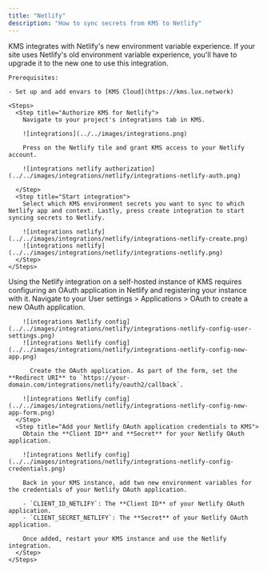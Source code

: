 ```yaml
---
title: "Netlify"
description: "How to sync secrets from KMS to Netlify"
---
```


<Tabs>
  <Tab title="Usage">
    <Warning>
      KMS integrates with Netlify's new environment variable experience. If
      your site uses Netlify's old environment variable experience, you'll have to
      upgrade it to the new one to use this integration.
    </Warning>
    
    Prerequisites:

    - Set up and add envars to [KMS Cloud](https://kms.lux.network)

    <Steps>
      <Step title="Authorize KMS for Netlify">
        Navigate to your project's integrations tab in KMS.
        
        ![integrations](../../images/integrations.png)

        Press on the Netlify tile and grant KMS access to your Netlify account.

        ![integrations netlify authorization](../../images/integrations/netlify/integrations-netlify-auth.png)

      </Step>
      <Step title="Start integration">
        Select which KMS environment secrets you want to sync to which Netlify app and context. Lastly, press create integration to start syncing secrets to Netlify.

        ![integrations netlify](../../images/integrations/netlify/integrations-netlify-create.png)
        ![integrations netlify](../../images/integrations/netlify/integrations-netlify.png)
      </Step>
    </Steps>
  </Tab>
  <Tab title="Self-Hosted Setup">
    Using the Netlify integration on a self-hosted instance of KMS requires configuring an OAuth application in Netlify
  and registering your instance with it.
    <Steps>
      <Step title="Create an OAuth application in Netlify">
        Navigate to your User settings > Applications > OAuth to create a new OAuth application.
        
        ![integrations Netlify config](../../images/integrations/netlify/integrations-netlify-config-user-settings.png) 
        ![integrations Netlify config](../../images/integrations/netlify/integrations-netlify-config-new-app.png) 
          
          Create the OAuth application. As part of the form, set the **Redirect URI** to `https://your-domain.com/integrations/netlify/oauth2/callback`.

        ![integrations Netlify config](../../images/integrations/netlify/integrations-netlify-config-new-app-form.png) 
      </Step>
      <Step title="Add your Netlify OAuth application credentials to KMS">
        Obtain the **Client ID** and **Secret** for your Netlify OAuth application.
        
        ![integrations Netlify config](../../images/integrations/netlify/integrations-netlify-config-credentials.png) 
        
        Back in your KMS instance, add two new environment variables for the credentials of your Netlify OAuth application.

        - `CLIENT_ID_NETLIFY`: The **Client ID** of your Netlify OAuth application.
        - `CLIENT_SECRET_NETLIFY`: The **Secret** of your Netlify OAuth application.
        
        Once added, restart your KMS instance and use the Netlify integration.
      </Step>
    </Steps>
  </Tab>
</Tabs>

